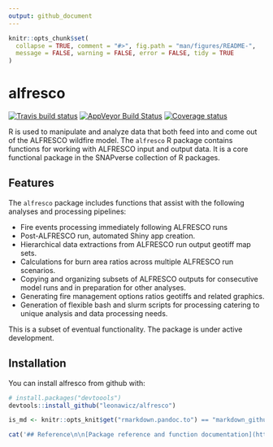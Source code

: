 ```yaml
---
output: github_document
---
```


<!-- README.md is generated from README.Rmd. Please edit that file -->

```r
knitr::opts_chunk$set(
  collapse = TRUE, comment = "#>", fig.path = "man/figures/README-",
  message = FALSE, warning = FALSE, error = FALSE, tidy = TRUE
)
```

# alfresco

[![Travis build status](https://travis-ci.org/leonawicz/alfresco.svg?branch=master)](https://travis-ci.org/leonawicz/alfresco)
[![AppVeyor Build Status](https://ci.appveyor.com/api/projects/status/github/leonawicz/alfresco?branch=master&svg=true)](https://ci.appveyor.com/project/leonawicz/alfresco)
[![Coverage status](https://codecov.io/gh/leonawicz/alfresco/branch/master/graph/badge.svg)](https://codecov.io/github/leonawicz/alfresco?branch=master)

R is used to manipulate and analyze data that both feed into and come out of the ALFRESCO wildfire model. 
The `alfresco` R package contains functions for working with ALFRESCO input and output data. 
It is a core functional package in the SNAPverse collection of R packages.

## Features

The `alfresco` package includes functions that assist with the following analyses and processing pipelines:

* Fire events processing immediately following ALFRESCO runs
* Post-ALFRESCO run, automated Shiny app creation.
* Hierarchical data extractions from ALFRESCO run output geotiff map sets.
* Calculations for burn area ratios across multiple ALFRESCO run scenarios.
* Copying and organizing subsets of ALFRESCO outputs for consecutive model runs and in preparation for other analyses.
* Generating fire management options ratios geotiffs and related graphics.
* Generation of flexible bash and slurm scripts for processing catering to unique analysis and data processing needs.

This is a subset of eventual functionality. The package is under active development.

## Installation

You can install alfresco from github with:

```r
# install.packages("devtoools")
devtools::install_github("leonawicz/alfresco")
```

```r
is_md <- knitr::opts_knit$get("rmarkdown.pandoc.to") == "markdown_github-ascii_identifiers"
```

```r
cat('## Reference\n\n[Package reference and function documentation](https://leonawicz.github.io/alfresco/)')
```
